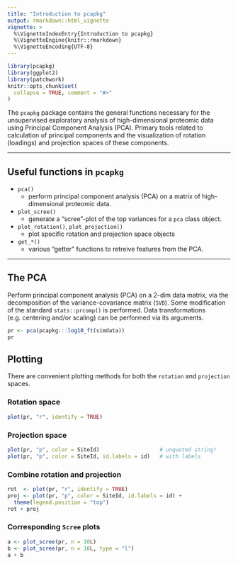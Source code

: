 ```yaml
---
title: "Introduction to pcapkg"
output: rmarkdown::html_vignette
vignette: >
  %\VignetteIndexEntry{Introduction to pcapkg}
  %\VignetteEngine{knitr::rmarkdown}
  %\VignetteEncoding{UTF-8}
---
```


```r
library(pcapkg)
library(ggplot2)
library(patchwork)
knitr::opts_chunk$set(
  collapse = TRUE, comment = "#>"
)
```



The `pcapkg` package contains the general functions necessary for the
unsupervised exploratory analysis of high-dimensional proteomic data using
Principal Component Analysis (PCA). Primary tools related to calculation of
principal components and the visualization of rotation (loadings) and
projection spaces of these components.



---------------


## Useful functions in `pcapkg`

* `pca()`
  - perform principal component analysis (PCA) on a matrix
    of high-dimensional proteomic data.

* `plot_scree()`
  - generate a "scree"-plot of the top variances for a `pca` class object.

* `plot_rotation()`, `plot_projection()`
  - plot specific rotation and projection space objects

* `get_*()`
  - various "getter" functions to retreive features from the PCA.



-----------


## The PCA

Perform principal component analysis (PCA) on a 2-dim data matrix,
via the decomposition of the variance-covariance matrix (`SVD`).
Some modification of the standard `stats::prcomp()` is performed.
Data transformations (e.g. centering and/or scaling) can be performed
via its arguments.

```r
pr <- pca(pcapkg:::log10_ft(simdata))
pr
```

## Plotting

There are convenient plotting methods for both the
`rotation` and `projection` spaces.

### Rotation space

```r
plot(pr, "r", identify = TRUE)
```

### Projection space

```r
plot(pr, "p", color = SiteId)                   # unquoted string!
plot(pr, "p", color = SiteId, id.labels = id)   # with labels
```

### Combine rotation and projection

```r
rot  <- plot(pr, "r", identify = TRUE)
proj <- plot(pr, "p", color = SiteId, id.labels = id) +
  theme(legend.position = "top")
rot + proj
```

### Corresponding `Scree` plots

```r
a <- plot_scree(pr, n = 10L)
b <- plot_scree(pr, n = 10L, type = "l")
a + b
```

